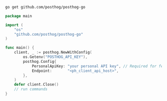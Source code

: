 ```bash
go get github.com/posthog/posthog-go
```

```go
package main

import (
    "os"
    "github.com/posthog/posthog-go"
)

func main() {
	client, _ := posthog.NewWithConfig(
		os.Getenv("POSTHOG_API_KEY"),
		posthog.Config{
			PersonalApiKey: "your personal API key", // Required for feature flags
			Endpoint:       "<ph_client_api_host>",
		},
	)
	defer client.Close()
	// run commands
}
```